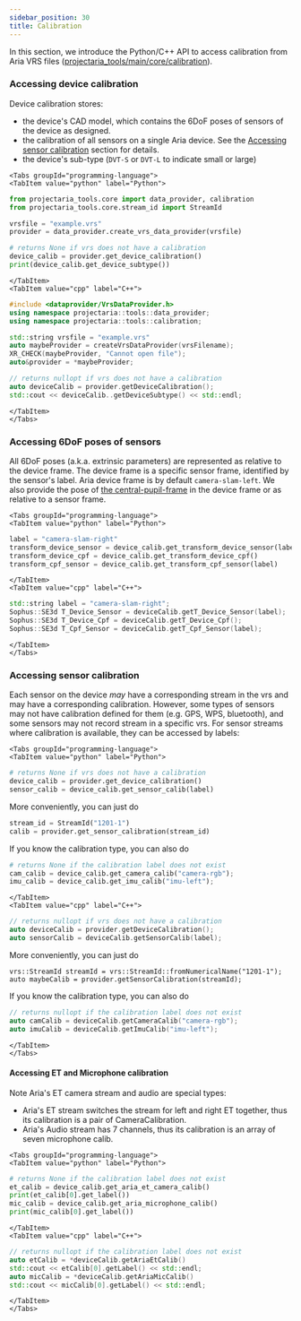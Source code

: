 ```yaml
---
sidebar_position: 30
title: Calibration
---
```


In this section, we introduce the Python/C++ API to access calibration from Aria VRS files ([projectaria_tools/main/core/calibration](https://github.com/facebookresearch/projectaria_tools/blob/main/core/calibration)).

### Accessing device calibration
Device calibration stores:
* the device's CAD model, which contains the 6DoF poses of sensors of the device as designed.
* the calibration of all sensors on a single Aria device. See the [Accessing sensor calibration](#accessing-sensor-calibration) section for details.
* the device's sub-type (`DVT-S` or `DVT-L` to indicate small or large)

```mdx-code-block
<Tabs groupId="programming-language">
<TabItem value="python" label="Python">
```
```python
from projectaria_tools.core import data_provider, calibration
from projectaria_tools.core.stream_id import StreamId

vrsfile = "example.vrs"
provider = data_provider.create_vrs_data_provider(vrsfile)

# returns None if vrs does not have a calibration
device_calib = provider.get_device_calibration()
print(device_calib.get_device_subtype())
```
```mdx-code-block
</TabItem>
<TabItem value="cpp" label="C++">
```
```cpp
#include <dataprovider/VrsDataProvider.h>
using namespace projectaria::tools::data_provider;
using namespace projectaria::tools::calibration;

std::string vrsfile = "example.vrs"
auto maybeProvider = createVrsDataProvider(vrsFilename);
XR_CHECK(maybeProvider, "Cannot open file");
auto&provider = *maybeProvider;

// returns nullopt if vrs does not have a calibration
auto deviceCalib = provider.getDeviceCalibration();
std::cout << deviceCalib..getDeviceSubtype() << std::endl;
```
```mdx-code-block
</TabItem>
</Tabs>
```

### Accessing 6DoF poses of sensors
All 6DoF poses (a.k.a. extrinsic parameters) are represented as relative to the device frame.
The device frame is a specific sensor frame, identified by the sensor's label. Aria device frame is by default `camera-slam-left`.
We also provide the pose of [the central-pupil-frame](/docs/data_formats/coordinate_convention/3d_coordinate_frame_convention#the-nominal-central-pupil-frame-cpf) in the device frame or as relative to a sensor frame.
```mdx-code-block
<Tabs groupId="programming-language">
<TabItem value="python" label="Python">
```
```python
label = "camera-slam-right"
transform_device_sensor = device_calib.get_transform_device_sensor(label)
transform_device_cpf = device_calib.get_transform_device_cpf()
transform_cpf_sensor = device_calib.get_transform_cpf_sensor(label)
```
```mdx-code-block
</TabItem>
<TabItem value="cpp" label="C++">
```
```cpp
std::string label = "camera-slam-right";
Sophus::SE3d T_Device_Sensor = deviceCalib.getT_Device_Sensor(label);
Sophus::SE3d T_Device_Cpf = deviceCalib.getT_Device_Cpf();
Sophus::SE3d T_Cpf_Sensor = deviceCalib.getT_Cpf_Sensor(label);
```
```mdx-code-block
</TabItem>
</Tabs>
```

### Accessing sensor calibration
Each sensor on the device *may* have a corresponding stream in the vrs and may have a corresponding calibration.
However, some types of sensors may not have calibration defined for them (e.g. GPS, WPS, bluetooth), and some sensors may not record stream in a specific vrs.
For sensor streams where calibration is available, they can be accessed by labels:
```mdx-code-block
<Tabs groupId="programming-language">
<TabItem value="python" label="Python">
```
```python
# returns None if vrs does not have a calibration
device_calib = provider.get_device_calibration()
sensor_calib = device_calib.get_sensor_calib(label)
```
More conveniently, you can just do
```python
stream_id = StreamId("1201-1")
calib = provider.get_sensor_calibration(stream_id)
```

If you know the calibration type, you can also do

```python
# returns None if the calibration label does not exist
cam_calib = device_calib.get_camera_calib("camera-rgb");
imu_calib = device_calib.get_imu_calib("imu-left");
```
```mdx-code-block
</TabItem>
<TabItem value="cpp" label="C++">
```
```cpp
// returns nullopt if vrs does not have a calibration
auto deviceCalib = provider.getDeviceCalibration();
auto sensorCalib = deviceCalib.getSensorCalib(label);
```
More conveniently, you can just do
```
vrs::StreamId streamId = vrs::StreamId::fromNumericalName("1201-1");
auto maybeCalib = provider.getSensorCalibration(streamId);
```

If you know the calibration type, you can also do

```cpp
// returns nullopt if the calibration label does not exist
auto camCalib = deviceCalib.getCameraCalib("camera-rgb");
auto imuCalib = deviceCalib.getImuCalib("imu-left");
```
```mdx-code-block
</TabItem>
</Tabs>
```

#### Accessing ET and Microphone calibration
Note Aria's ET camera stream and audio are special types:

* Aria's ET stream switches the stream for left and right ET together, thus its calibration is a pair of CameraCalibration.
* Aria's Audio stream has 7 channels, thus its calibration is an array of seven microphone calib.

```mdx-code-block
<Tabs groupId="programming-language">
<TabItem value="python" label="Python">
```
```python
# returns None if the calibration label does not exist
et_calib = device_calib.get_aria_et_camera_calib()
print(et_calib[0].get_label())
mic_calib = device_calib.get_aria_microphone_calib()
print(mic_calib[0].get_label())
```
```mdx-code-block
</TabItem>
<TabItem value="cpp" label="C++">
```
```cpp
// returns nullopt if the calibration label does not exist
auto etCalib = *deviceCalib.getAriaEtCalib()
std::cout << etCalib[0].getLabel() << std::endl;
auto micCalib = *deviceCalib.getAriaMicCalib()
std::cout << micCalib[0].getLabel() << std::endl;
```
```mdx-code-block
</TabItem>
</Tabs>
```
